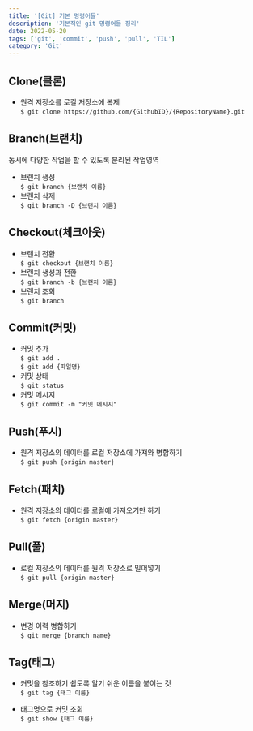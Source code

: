```yaml
---
title: '[Git] 기본 명령어들'
description: '기본적인 git 명령어들 정리'
date: 2022-05-20
tags: ['git', 'commit', 'push', 'pull', 'TIL']
category: 'Git'
---
```


## Clone(클론)

- 원격 저장소를 로컬 저장소에 복제<br/>
  `$ git clone https://github.com/{GithubID}/{RepositoryName}.git`

## Branch(브랜치)

동시에 다양한 작업을 할 수 있도록 분리된 작업영역

- 브랜치 생성<br/>
  `$ git branch {브랜치 이름}`
- 브랜치 삭제<br/>
  `$ git branch -D {브랜치 이름}`

## Checkout(체크아웃)

- 브랜치 전환<br/>
  `$ git checkout {브랜치 이름}`
- 브랜치 생성과 전환<br/>
  `$ git branch -b {브랜치 이름}`
- 브랜치 조회<br/>
  `$ git branch`

## Commit(커밋)

- 커밋 추가<br/>
  `$ git add .`<br/>
  `$ git add {파일명}`
- 커밋 상태<br/>
  `$ git status`
- 커밋 메시지<br/>
  `$ git commit -m "커밋 메시지"`

## Push(푸시)

- 원격 저장소의 데이터를 로컬 저장소에 가져와 병합하기<br/>
  `$ git push {origin master}`

## Fetch(패치)

- 원격 저장소의 데이터를 로컬에 가져오기만 하기<br/>
  `$ git fetch {origin master}`

## Pull(풀)

- 로컬 저장소의 데이터를 원격 저장소로 밀어넣기<br/>
  `$ git pull {origin master}`

## Merge(머지)

- 변경 이력 병합하기<br/>
  `$ git merge {branch_name}`

## Tag(태그)

- 커밋을 참조하기 쉽도록 알기 쉬운 이름을 붙이는 것<br/>
  `$ git tag {태그 이름}`

- 태그명으로 커밋 조회<br/>
  `$ git show {태그 이름}`
